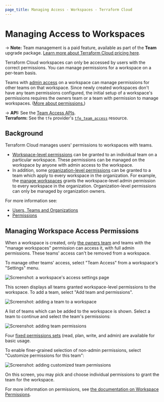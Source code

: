 ```yaml
---
page_title: Managing Access - Workspaces - Terraform Cloud
---
```


# Managing Access to Workspaces

-> **Note:** Team management is a paid feature, available as part of the **Team** upgrade package. [Learn more about Terraform Cloud pricing here](https://www.hashicorp.com/products/terraform/pricing).

Terraform Cloud workspaces can only be accessed by users with the correct permissions. You can manage permissions for a workspace on a per-team basis.

Teams with [admin access](/cloud-docs/users-teams-organizations/permissions) on a workspace can manage permissions for other teams on that workspace. Since newly created workspaces don't have any team permissions configured, the initial setup of a workspace's permissions requires the owners team or a team with permission to manage workspaces. ([More about permissions.](/cloud-docs/users-teams-organizations/permissions))

[permissions-citation]: #intentionally-unused---keep-for-maintainers

-> **API:** See the [Team Access APIs](/cloud-docs/api-docs/team-access). <br/>
**Terraform:** See the `tfe` provider's [`tfe_team_access`](https://registry.terraform.io/providers/hashicorp/tfe/latest/docs/resources/team_access) resource.

## Background

Terraform Cloud manages users' permissions to workspaces with teams.

- [Workspace-level permissions](/cloud-docs/users-teams-organizations/permissions#workspace-permissions) can be granted to an individual team on a particular workspace. These permissions can be managed on the workspace by anyone with admin access to the workspace.
- In addition, some [organization-level permissions](/cloud-docs/users-teams-organizations/permissions#organization-permissions) can be granted to a team which apply to every workspace in the organization. For example, the
  [manage workspaces](/cloud-docs/users-teams-organizations/permissions#manage-workspaces) grants the workspace-level admin permission to every workspace in the organization. Organization-level permissions can only be managed by organization owners.

For more information see:

- [Users, Teams and Organizations](/cloud-docs/users-teams-organizations)
- [Permissions](/cloud-docs/users-teams-organizations/permissions)

## Managing Workspace Access Permissions

When a workspace is created, only [the owners team](/cloud-docs/users-teams-organizations/teams#the-owners-team) and teams with the "manage workspaces" permission can access it, with full admin permissions. These teams' access can't be removed from a workspace.

To manage other teams' access, select "Team Access" from a workspace's "Settings" menu.

![Screenshot: a workspace's access settings page](/img/docs/access.png)

This screen displays all teams granted workspace-level permissions to the workspace. To add a team, select "Add team and
permissions".

![Screenshot: adding a team to a workspace](/img/docs/add-team-access.png)

A list of teams which can be added to the workspace is shown. Select a team to continue and select the team's
permissions:

![Screenshot: adding team permissions](/img/docs/add-team-perms-standard.png)

Four [fixed permissions sets](/cloud-docs/users-teams-organizations/permissions#fixed-permission-sets) (read, plan, write, and admin) are available for basic usage.

To enable finer-grained selection of non-admin permissions, select "Customize permissions for this team":

![Screenshot: adding customized team permissions](/img/docs/add-team-perms-cwa.png)

On this screen, you may pick and choose individual permissions to grant the team for the workspace.

For more information on permissions, see [the documentation on Workspace
Permissions](/cloud-docs/users-teams-organizations/permissions#workspace-permissions).
